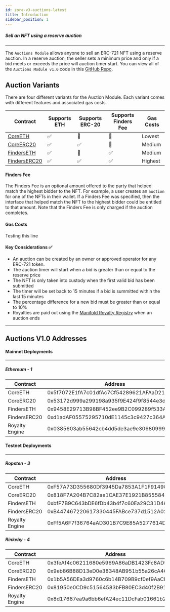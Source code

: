 ```yaml
---
id: zora-v3-auctions-latest
title: Introduction
sidebar_position: 1
---
```



##### Sell an NFT using a reserve auction

---
The `Auctions Module` allows anyone to sell an ERC-721 NFT using a reserve auction.
In a reserve auction, the seller sets a minimum price and only if a bid meets or exceeds the price will auction timer start.
You can view all of the `Auctions Module v1.0` code in this [GitHub Repo](https://github.com/ourzora/v3/tree/main/contracts/modules/ReserveAuction).



## Auction Variants
There are four different variants for the Auction Module. Each variant comes with different features and associated gas costs.


| Contract                                             | Supports ETH | Supports ERC-20 | Supports Finders Fee | Gas Costs |
|------------------------------------------------------|----------------|----------------|-----------------------|-----------|
|[CoreETH](./zora-v3-auctions-coreETH-1.0)|   ✅           |   🚫            |     🚫                | Lowest    |
|[CoreERC20](./zora-v3-auctions-coreERC20-1.0)         |   ✅           |   ✅            |     🚫                | Medium    |
|[FindersETH](./zora-v3-auctions-finderETH-1.0)       |   ✅           |   🚫            |     ✅                | Medium    |
|[FindersERC20](./zora-v3-auctions-finderERC20-1.0)|   ✅           |   ✅            |     ✅                | Highest   |


#### Finders Fee
The Finders Fee is an optional amount offered to the party that helped match the highest bidder to the NFT. 
For example, a user creates an `auction` for one of the NFTs in their wallet. 
If a Finders Fee was specified, then the interface that helped match the NFT to the highest bidder could be entitled to that amount. 
Note that the Finders Fee is only charged if the auction completes.


#### Gas Costs 
Testing this line

#### Key Considerations ✅
- An auction can be created by an owner or approved operator for any ERC-721 token.
- The auction timer will start when a bid is greater than or equal to the reserve price
- The NFT is only taken into custody when the first valid bid has been submitted
- The timer will be set back to 15 minutes if a bid is summitted within the last 15 minutes
- The percentage difference for a new bid must be greater than or equal to 10%
- Royalties are paid out using the [Manifold Royalty Registry](https://royaltyregistry.xyz/lookup) when an auction ends

---

## Auctions V1.0 Addresses

#### Mainnet Deployments
---
##### Ethereum - 1
| **Contract**       | **Address**                                 |
| ------------------ | ------------------------------------------ |
| CoreETH            | 0x5f7072E1fA7c01dfAc7Cf54289621AFAaD2184d0 |
| CoreERC20          | 0x53172d999a299198a935f9E424f9f8544e3d4292 |
| FindersETH         | 0x9458E29713B98BF452ee9B2C099289f533A5F377 |
| FindersERC20       | 0xd1adAF05575295710dE1145c3c9427c364A70a7f |
| Royalty Engine     | 0x0385603ab55642cb4dd5de3ae9e306809991804f |


#### Testnet Deployments
---
##### Ropsten - 3
| **Contract**       | **Address**                                 |
| -------------------|---------------------------------------------|
| CoreETH            | 0xF57A73D355680Df3945Da7853A1F1F9149C7DA4D |
| CoreERC20          | 0x818F7A204B7C82ae1CAE37E1921B855584da67D9 |
| FindersETH         | 0xbfF7B9C643bDE6fDb43b4f7c60Ea29C31D4621Df |
| FindersERC20       | 0xB447467220617330445FABce737d1512A0205531 |
| Royalty Engine     | 0xFf5A6F7f36764aAD301B7C9E85A5277614Df5E26 |

##### Rinkeby - 4
| **Contract**       | **Address**                                 |
| -------------------|---------------------------------------------|
| CoreETH            | 0x3feAf4c06211680e5969A86aDB1423Fc8AD9e994 |
| CoreERC20          | 0x9eb86B88D13eD0e38348AB951b55a26cA468A262 |
| FindersETH         | 0x1b5A56DEa3d9760c6b14B709B9cf0ef9AaCD2730 |
| FindersERC20       | 0x81950e0CD9c51564583bFB80EC3d40f2B915A956 |
| Royalty Engine     | 0x8d17687ea9a6bb6efA24ec11DcFab01661b2ddcd |


<!-- ---

## Variant Interfaces

### CoreETH
The CoreETH variant has the lowest gas costs, however, bids can only be placed in ETH and Finder Fees are not supported.

#### Auction Structure

- `seller`: The address of the seller
- `reservePrice`: The reserve price to start the auction
- `sellerFundsRecipient`: The address where funds are sent after the auction
- `highestBid`: The highest bid of the auction
- `highestBidder`: The address of the highest bidder
- `duration`: The length of time that the auction runs after the first bid is placed
- `startTime`: The time that the first bid can be placed
- `firstBidTime`: The time that the first bid is placed

```
struct Auction {
    address seller;
    uint96 reservePrice;
    address sellerFundsRecipient;
    uint96 highestBid;
    address highestBidder;
    uint32 duration;
    uint32 startTime;
    uint32 firstBidTime;
}
```

<br/>

#### supportsInterface
Implements [EIP-165](https://eips.ethereum.org/EIPS/eip-165) for standard interface detection with an id of `0x01ffc9a7`.

```
function supportsInterface(bytes4 _interfaceId) returns (bool)
```

<br/>

#### createAuction
Creates an auction for a given ERC-721 NFT. There can only be one auction at a time for a given NFT.

```
function createAuction(
    address _tokenContract,
    uint256 _tokenId,
    uint256 _duration,
    uint256 _reservePrice,
    address _sellerFundsRecipient,
    uint256 _startTime
) 
```

<br/>


#### setAuctionReservePrice
Updates the auction reserve price for a given NFT

```
function setAuctionReservePrice(
    address _tokenContract,
    uint256 _tokenId,
    uint256 _reservePrice
)
```

<br/>

#### cancelAuction 
Cancels the auction for a given NFT.

```
function cancelAuction(address _tokenContract, uint256 _tokenId)
```

<br/>

#### createBid
Places a bid on the auction for a given NFT. 
The bid percentage difference must be greater than or equal to 10% of the previous bid.

```
function createBid(address _tokenContract, uint256 _tokenId)
```

<br/>

#### settleAuction
Ends the auction for a given NFT by sending the NFT to the highest bidder and the funds to the seller. 
Note, that this module honors royalty payouts.
```
function settleAuction(address _tokenContract, uint256 _tokenId)
```

---

### CoreERC20
The CoreERC20 variant supports bids in ETH and ERC-20s, but doesn't not support Finders Fee.

#### Auction Structure

- `seller`: The address of the seller
- `reservePrice`: The reserve price to start the auction
- `sellerFundsRecipient`: The address where funds are sent after the auction
- `highestBid`: The highest bid of the auction
- `highestBidder`: The address of the highest bidder
- `duration`: The length of time that the auction runs after the first bid is placed
- `startTime`: The time that the first bid can be placed
- `currency`: The address of the ERC-20 token, or `address(0)` for ETH, required for a bid
- `firstBidTime`: The time that the first bid is placed

```
struct Auction {
    address seller;
    uint96 reservePrice;
    address sellerFundsRecipient;
    uint96 highestBid;
    address highestBidder;
    uint48 duration;
    uint48 startTime;
    address currency;
    uint96 firstBidTime;
}
```

<br/>

#### supportsInterface
Implements [EIP-165](https://eips.ethereum.org/EIPS/eip-165) for standard interface detection with an id of `0x01ffc9a7`.

```
function supportsInterface(bytes4 _interfaceId) returns (bool)
```

<br/>

#### createAuction
Creates an auction for a given ERC-721 NFT. There can only be one auction at a time for a given NFT.

```
function createAuction(
    address _tokenContract,
    uint256 _tokenId,
    uint256 _duration,
    uint256 _reservePrice,
    address _sellerFundsRecipient,
    uint256 _startTime,
    address _bidCurrency
) 
```

<br/>


#### setAuctionReservePrice
Updates the auction reserve price for a given NFT

```
function setAuctionReservePrice(
    address _tokenContract,
    uint256 _tokenId,
    uint256 _reservePrice
)
```

<br/>

#### cancelAuction 
Cancels the auction for a given NFT.

```
function cancelAuction(address _tokenContract, uint256 _tokenId)
```

<br/>

#### createBid
Places a bid on the auction for a given NFT. 
The bid percentage difference must be greater than or equal to 10% of the previous bid.

```
function createBid(
    address _tokenContract,
    uint256 _tokenId,
    uint256 _amount
)
```

<br/>

#### settleAuction
Ends the auction for a given NFT by sending the NFT to the highest bidder and the funds to the seller. 
Note, that this module honors royalty payouts.
```
function settleAuction(address _tokenContract, uint256 _tokenId)
```



---

### FindersETH
The FindersETH variant supports bids in ETH and supports Finders Fee.

#### Auction Structure

- `seller`: The address of the seller
- `reservePrice`: The reserve price to start the auction
- `sellerFundsRecipient`: The address where funds are sent after the auction
- `highestBid`: The highest bid of the auction
- `highestBidder`: The address of the highest bidder
- `duration`: The length of time that the auction runs after the first bid is placed
- `startTime`: The time that the first bid can be placed
- `firstBidTime`: The time that the first bid is placed
- `finder`: The address that referred the highest bid
- `findersFeeBps`: The fee that is sent to the referrer of the highest bid

```
struct Auction {
    address seller;
    uint96 reservePrice;
    address sellerFundsRecipient;
    uint96 highestBid;
    address highestBidder;
    uint48 duration;
    uint48 startTime;
    uint80 firstBidTime;
    address finder;
    uint16 findersFeeBps;
}
```

<br/>

#### supportsInterface
Implements [EIP-165](https://eips.ethereum.org/EIPS/eip-165) for standard interface detection with an id of `0x01ffc9a7`.

```
function supportsInterface(bytes4 _interfaceId) returns (bool)
```

<br/>

#### createAuction
Creates an auction for a given ERC-721 NFT. There can only be one auction at a time for a given NFT.

```
function createAuction(
    address _tokenContract,
    uint256 _tokenId,
    uint256 _duration,
    uint256 _reservePrice,
    address _sellerFundsRecipient,
    uint256 _startTime,
    uint256 _findersFeeBps
)
```

<br/>


#### setAuctionReservePrice
Updates the auction reserve price for a given NFT

```
function setAuctionReservePrice(
    address _tokenContract,
    uint256 _tokenId,
    uint256 _reservePrice
)
```

<br/>

#### cancelAuction 
Cancels the auction for a given NFT.

```
function cancelAuction(address _tokenContract, uint256 _tokenId)
```

<br/>

#### createBid
Places a bid on the auction for a given NFT. 
The bid percentage difference must be greater than or equal to 10% of the previous bid.

```
function createBid(
    address _tokenContract,
    uint256 _tokenId,
    address _finder
)
```

<br/>

#### settleAuction
Ends the auction for a given NFT by sending the NFT to the highest bidder and the funds to the seller. 
Note, this module honors royalty payouts.

```
function settleAuction(address _tokenContract, uint256 _tokenId)
```

---

### FindersERC20
The FindersERC20 variant supports bids in ETH/ERC20s and supports Finders Fees, but has the highest gas costs.

#### Auction Structure

- `seller`: The address of the seller
- `reservePrice`: The reserve price to start the auction
- `sellerFundsRecipient`: The address where funds are sent after the auction
- `highestBid`: The highest bid of the auction
- `highestBidder`: The address of the highest bidder
- `duration`: The length of time that the auction runs after the first bid is placed
- `startTime`: The time that the first bid can be placed
- `currency`: The address of the ERC-20 token, or `address(0)` for ETH, required for a bid
- `firstBidTime`: The time that the first bid is placed
- `finder`: The address that referred the highest bid
- `findersFeeBps`: The fee that is sent to the referrer of the highest bid

```
struct Auction {
    address seller;
    uint96 reservePrice;
    address sellerFundsRecipient;
    uint96 highestBid;
    address highestBidder;
    uint80 duration;
    uint96 startTime;
    address currency;
    uint96 firstBidTime;
    address finder;
    uint16 findersFeeBps;
}
```

<br/>

#### supportsInterface
Implements [EIP-165](https://eips.ethereum.org/EIPS/eip-165) for standard interface detection with an id of `0x01ffc9a7`.

```
function supportsInterface(bytes4 _interfaceId) returns (bool)
```

<br/>

#### createAuction
Creates an auction for a given ERC-721 NFT. There can only be one auction at a time for a given NFT.

```
function createAuction(
    address _tokenContract,
    uint256 _tokenId,
    uint256 _duration,
    uint256 _reservePrice,
    address _sellerFundsRecipient,
    uint256 _startTime,
    address _bidCurrency,
    uint256 _findersFeeBps
) 
```

<br/>


#### setAuctionReservePrice
Updates the auction reserve price for a given NFT

```
function setAuctionReservePrice(
    address _tokenContract,
    uint256 _tokenId,
    uint256 _reservePrice
)
```

<br/>

#### cancelAuction 
Cancels the auction for a given NFT.

```
function cancelAuction(address _tokenContract, uint256 _tokenId)
```

<br/>

#### createBid
Places a bid on the auction for a given NFT. 
The bid percentage difference must be greater than or equal to 10% of the previous bid.

```
function createBid(
    address _tokenContract,
    uint256 _tokenId,
    uint256 _amount,
    address _finder
)
```

<br/>

#### settleAuction
Ends the auction for a given NFT by sending the NFT to the highest bidder and the funds to the seller. 
Note, that this module honors royalty payouts.

```
function settleAuction(address _tokenContract, uint256 _tokenId)
``` -->